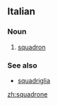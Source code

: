 ==Italian==

===Noun===
{{it-noun|squadron|m|e|i}}

# [[squadron]]

===See also===
*[[squadriglia]]

[[zh:squadrone]]